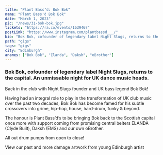 ---
title: "Plant Bass'd: Bok Bok"
name: "Plant Bass'd Bok Bok"
date: "March 1, 2023"
pic: "/news/31-bok-bok.jpg"
tickets: "https://ra.co/events/1639467"
postLink: "https://www.instagram.com/plantbassd___/"
bio: "Bok Bok, cofounder of legendary label Night Slugs, returns to the capital. An unmissable night for UK dance music heads."
path: "gigs"
tags: "gigs"
city: "Edinburgh"
anames: ["Bok Bok", "Elanda", "Daksh", "oBrother"]
---

### Bok Bok, cofounder of legendary label Night Slugs, returns to the capital. An unmissable night for UK dance music heads.

Back in the club with Night Slugs founder and UK bass legend Bok Bok!

Having had an integral role to play in the transformation of UK club music over the past two decades, Bok Bok has become famed for his subtle crossovers into grime, hip-hop, house, hard-drum, funky & beyond.

The honour is Plant Bass’d’s to be bringing Bok back to the Scottish capital once more with support coming from promising central belters ELANDA (Clyde Built), Daksh (EMS) and our own oBrother.

All out drum pumps from open to close!

View our past <HoverLink url="previous-guests" name="Plant Bass’d guests" inline /> and more damage artwork from young Edinburgh artist <HoverLink url="www.instagram.com/atomesk/" name="@atomesk" inline external />
